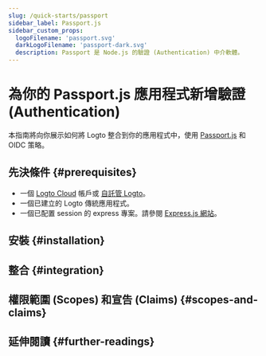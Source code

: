 ```yaml
---
slug: /quick-starts/passport
sidebar_label: Passport.js
sidebar_custom_props:
  logoFilename: 'passport.svg'
  darkLogoFilename: 'passport-dark.svg'
  description: Passport 是 Node.js 的驗證 (Authentication) 中介軟體。
---
```




# 為你的 Passport.js 應用程式新增驗證 (Authentication)

本指南將向你展示如何將 Logto 整合到你的應用程式中，使用 [Passport.js](https://www.passportjs.org/) 和 OIDC 策略。

<GuideTip />

## 先決條件 \{#prerequisites}

- 一個 [Logto Cloud](https://cloud.logto.io) 帳戶或 [自託管 Logto](/introduction/set-up-logto-oss)。
- 一個已建立的 Logto 傳統應用程式。
- 一個已配置 session 的 express 專案。請參閱 [Express.js 網站](https://expressjs.com/)。

## 安裝 \{#installation}

<Installation />

## 整合 \{#integration}

<Integration />

## 權限範圍 (Scopes) 和宣告 (Claims) \{#scopes-and-claims}

<ScopesAndClaims />

## 延伸閱讀 \{#further-readings}

<FurtherReadings />
